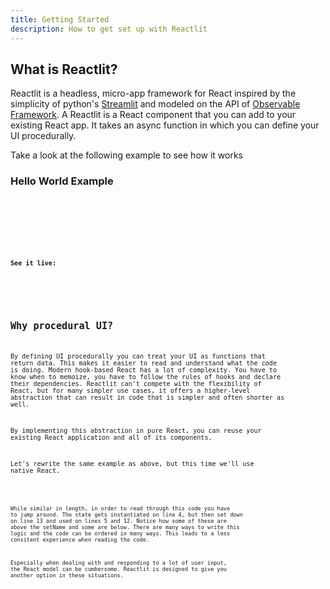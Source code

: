 ```yaml
---
title: Getting Started
description: How to get set up with Reactlit
---
```


## What is Reactlit?

Reactlit is a headless, micro-app framework for React inspired by the simplicity of
python's [Streamlit](https://streamlit.io/) and modeled on the
API of [Observable Framework](https://observablehq.com/platform/framework).
A Reactlit is a React component that you can add to your existing React app.
It takes an async function in which you can define your UI procedurally.

Take a look at the following example to see how it works

### Hello World Example


<Tabs>
  <TabItem label="Hello World">
    <Code
      lang="tsx"
      title="hello-world.tsx"
      code={helloWorldCode}
      showLineNumbers
    />
  </TabItem>
  <TabItem label="TextInput">
    <Code
      lang="tsx"
      title="inputs/basic-text-input.tsx"
      code={textInputCode}
      showLineNumbers
    />
  </TabItem>
</Tabs>

**See it live:**


<Card>
  <HelloWorld client:only="react" />
</Card>

## Why procedural UI?

By defining UI procedurally you can treat your UI as functions that return data.
This makes it easier to read and understand what the code is doing. Modern hook-based
React has a lot of complexity. You have to know when to memoize, you have
to follow the rules of hooks and declare their dependencies. Reactlit can't compete
with the flexibility of React, but for many simpler use cases, it offers a higher-level
abstraction that can result in code that is simpler and often shorter as well.

By implementing this abstraction in pure React, you can reuse your existing
React application and all of its components.

Let's rewrite the same example as above, but this time we'll use native React.


<Code
  lang="tsx"
  title="hello-world-react.tsx"
  code={helloWorldReactCode}
  showLineNumbers
/>

While similar in length, in order to read through this code you have to jump
around. The state gets instantiated on line 4, but then set down on line 13 and used
on lines 5 and 12. Notice how some of these are above the setName and some are below.
There are many ways to write this logic and the code can be ordered in many ways.
This leads to a less consitent experience when reading the code.

Especially when dealing with and responding to a lot of user input, the React model
can be cumbersome. Reactlit is designed to give you another option in these situations.
